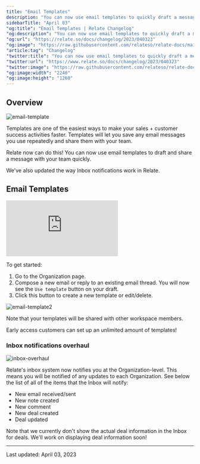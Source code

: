 ```yaml
---
title: "Email Templates"
description: "You can now use email templates to quickly draft a message and share it with your team."
sidebarTitle: "April 03"
"og:title": "Email Templates | Relate Changelog"
"og:description": "You can now use email templates to quickly draft a message and share it with your team."
"og:url": "https://relate.so/docs/changelog/2023/040323"
"og:image": "https://raw.githubusercontent.com/relateso/relate-docs/main/docs/images/changelog/email-templates-og.png"
"article:tag": "Changelog"
"twitter:title": "You can now use email templates to quickly draft a message and share it with your team."
"twitter:url": "https://www.relate.so/docs/changelog/2023/040323"
"twitter:image": "https://raw.githubusercontent.com/relateso/relate-docs/main/docs/images/changelog/email-templates-og.png"
"og:image:width": "2240"
"og:image:height": "1260"
---
```


## Overview

![email-template](/docs/images/changelog/email-templates-og.png)

Templates are one of the easiest ways to make your sales + customer success activities faster. Templates will let you save any email messages you use repeatedly and share them with your team.

Relate now can do this! You can now use email templates to draft and share a message with your team quickly.

We've also updated the way Inbox notifications work in Relate.


## Email Templates

<div
  style={{
    position: "relative",
    paddingBottom: "69.74664679582713%",
    height: 0,
  }}
>
  <iframe
    src="https://www.loom.com/embed/9694f5d5d7df4efd8ca3a5148fe230e6"
    frameborder="0"
    webkitAllowFullScreen
    mozallowFullScreen
    allowFullScreen
    style={{
      position: "absolute",
      top: 0,
      left: 0,
      width: "100%",
      height: "100%",
    }}
  ></iframe>
</div>


To get started:

1. Go to the Organization page.
2. Compose a new email or reply to an existing email thread. You will now see the `Use template` button on your draft.
3. Click this button to create a new template or edit/delete.

![email-template2](/docs/images/changelog/email-template-2.png)

Note that your templates will be shared with other workspace members.

Early access customers can set up an unlimited amount of templates!

### Inbox notifications overhaul

![inbox-overhaul](/docs/images/changelog/inbox-overhaul.png)

Relate's inbox system now notifies you at the Organization-level. This means you will be notified of any updates to each Organization. See below the list of all of the items that the Inbox will notify:

- New email received/sent
- New note created
- New comment
- New deal created
- Deal updated

Note that we currently don't show the actual deal information in the Inbox for deals. We'll work on displaying deal information soon!

---

Last updated: April 03, 2023

